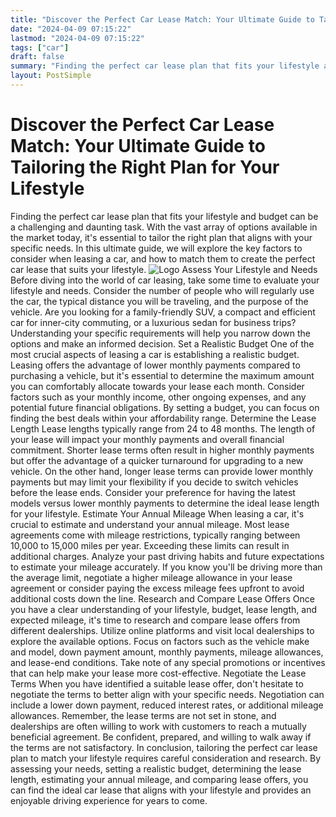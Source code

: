 ```yaml
---
title: "Discover the Perfect Car Lease Match: Your Ultimate Guide to Tailoring the Right Plan for Your Lifestyle"
date: "2024-04-09 07:15:22"
lastmod: "2024-04-09 07:15:22"
tags: ["car"]
draft: false
summary: "Finding the perfect car lease plan that fits your lifestyle and budget can be a challenging and daunting task. With the vast array of options available in the market today, it's essential to tailor the right plan that aligns with your specific needs. In this ultimate guide, we will explore the key factors to consider when leasing a car, and how to match them to create the perfect car lease that suits your lifestyle."
layout: PostSimple
---
```

# Discover the Perfect Car Lease Match: Your Ultimate Guide to Tailoring the Right Plan for Your Lifestyle
Finding the perfect car lease plan that fits your lifestyle and budget can be a challenging and daunting task. With the vast array of options available in the market today, it's essential to tailor the right plan that aligns with your specific needs. In this ultimate guide, we will explore the key factors to consider when leasing a car, and how to match them to create the perfect car lease that suits your lifestyle.
<img alt="Logo" src="https://cdn.seniorsselection.com/src_image/2fe52d817803bdee0922fdd8f3b30046.webp"/>
Assess Your Lifestyle and Needs
Before diving into the world of car leasing, take some time to evaluate your lifestyle and needs. Consider the number of people who will regularly use the car, the typical distance you will be traveling, and the purpose of the vehicle. Are you looking for a family-friendly SUV, a compact and efficient car for inner-city commuting, or a luxurious sedan for business trips? Understanding your specific requirements will help you narrow down the options and make an informed decision.
Set a Realistic Budget
One of the most crucial aspects of leasing a car is establishing a realistic budget. Leasing offers the advantage of lower monthly payments compared to purchasing a vehicle, but it's essential to determine the maximum amount you can comfortably allocate towards your lease each month. Consider factors such as your monthly income, other ongoing expenses, and any potential future financial obligations. By setting a budget, you can focus on finding the best deals within your affordability range.
Determine the Lease Length
Lease lengths typically range from 24 to 48 months. The length of your lease will impact your monthly payments and overall financial commitment. Shorter lease terms often result in higher monthly payments but offer the advantage of a quicker turnaround for upgrading to a new vehicle. On the other hand, longer lease terms can provide lower monthly payments but may limit your flexibility if you decide to switch vehicles before the lease ends. Consider your preference for having the latest models versus lower monthly payments to determine the ideal lease length for your lifestyle.
Estimate Your Annual Mileage
When leasing a car, it's crucial to estimate and understand your annual mileage. Most lease agreements come with mileage restrictions, typically ranging between 10,000 to 15,000 miles per year. Exceeding these limits can result in additional charges. Analyze your past driving habits and future expectations to estimate your mileage accurately. If you know you'll be driving more than the average limit, negotiate a higher mileage allowance in your lease agreement or consider paying the excess mileage fees upfront to avoid additional costs down the line.
Research and Compare Lease Offers
Once you have a clear understanding of your lifestyle, budget, lease length, and expected mileage, it's time to research and compare lease offers from different dealerships. Utilize online platforms and visit local dealerships to explore the available options. Focus on factors such as the vehicle make and model, down payment amount, monthly payments, mileage allowances, and lease-end conditions. Take note of any special promotions or incentives that can help make your lease more cost-effective.
Negotiate the Lease Terms
When you have identified a suitable lease offer, don't hesitate to negotiate the terms to better align with your specific needs. Negotiation can include a lower down payment, reduced interest rates, or additional mileage allowances. Remember, the lease terms are not set in stone, and dealerships are often willing to work with customers to reach a mutually beneficial agreement. Be confident, prepared, and willing to walk away if the terms are not satisfactory.
In conclusion, tailoring the perfect car lease plan to match your lifestyle requires careful consideration and research. By assessing your needs, setting a realistic budget, determining the lease length, estimating your annual mileage, and comparing lease offers, you can find the ideal car lease that aligns with your lifestyle and provides an enjoyable driving experience for years to come.
        